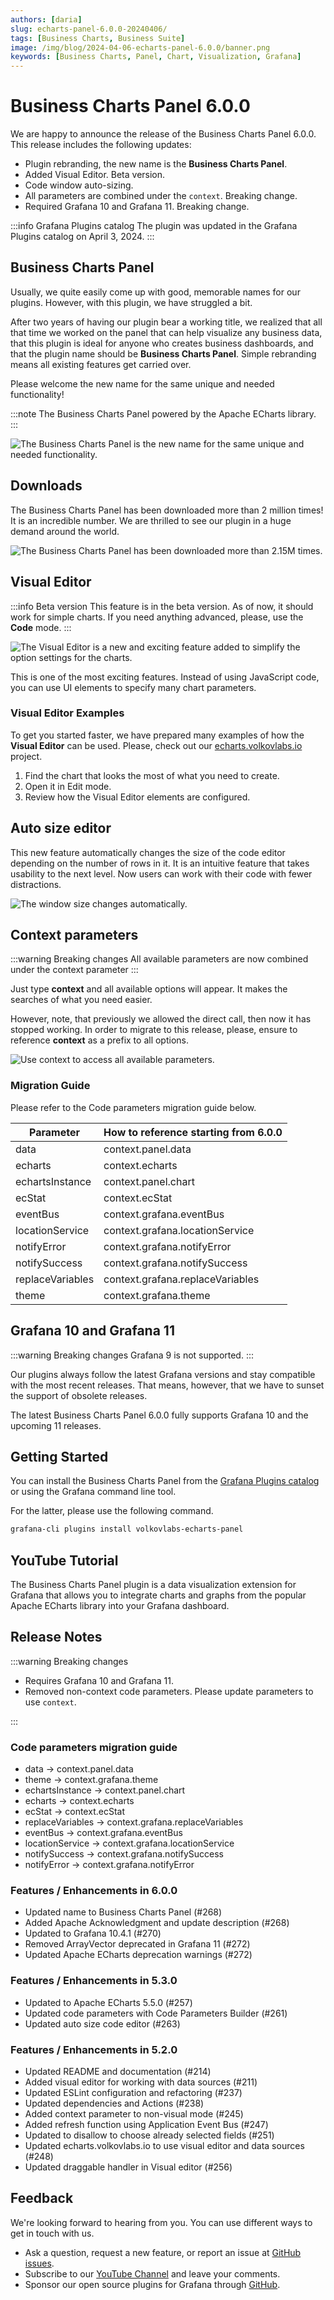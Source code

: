 ```yaml
---
authors: [daria]
slug: echarts-panel-6.0.0-20240406/
tags: [Business Charts, Business Suite]
image: /img/blog/2024-04-06-echarts-panel-6.0.0/banner.png
keywords: [Business Charts, Panel, Chart, Visualization, Grafana]
---
```



# Business Charts Panel 6.0.0

We are happy to announce the release of the Business Charts Panel 6.0.0. This release includes the following updates:

- Plugin rebranding, the new name is the **Business Charts Panel**.
- Added Visual Editor. Beta version.
- Code window auto-sizing.
- All parameters are combined under the `context`. Breaking change.
- Required Grafana 10 and Grafana 11. Breaking change.

:::info Grafana Plugins catalog
The plugin was updated in the Grafana Plugins catalog on April 3, 2024.
:::

<Shorts
  src="https://www.youtube.com/embed/mDpLNM13-xQ"
  title="Business Charts powered by Apache ECharts for Grafana 6.0.0."
/>

## Business Charts Panel

Usually, we quite easily come up with good, memorable names for our plugins. However, with this plugin, we have struggled a bit.

After two years of having our plugin bear a working title, we realized that all that time we worked on the panel that can help visualize any business data, that this plugin is ideal for anyone who creates business dashboards, and that the plugin name should be **Business Charts Panel**. Simple rebranding means all existing features get carried over.

Please welcome the new name for the same unique and needed functionality!

:::note
The Business Charts Panel powered by the Apache ECharts library.
:::

<Image
  title="The Business Charts Panel is the new name for the same unique and needed functionality."
  src="/img/blog/2024-04-06-echarts-panel-6.0.0/new-name.png"
/>

## Downloads

The Business Charts Panel has been downloaded more than 2 million times! It is an incredible number. We are thrilled to see our plugin in a huge demand around the world.

<Image
  title="The Business Charts Panel has been downloaded more than 2.15M times."
  src="/img/blog/2024-04-06-echarts-panel-6.0.0/downloads.png"
/>

## Visual Editor

:::info Beta version
This feature is in the beta version. As of now, it should work for simple charts. If you need anything advanced, please, use the **Code** mode.
:::

<Image
  title="The Visual Editor is a new and exciting feature added to simplify the option settings for the charts."
  src="/img/blog/2024-04-06-echarts-panel-6.0.0/vis-editor.png"
/>

This is one of the most exciting features. Instead of using JavaScript code, you can use UI elements to specify many chart parameters.

### Visual Editor Examples

To get you started faster, we have prepared many examples of how the **Visual Editor** can be used. Please, check out our [echarts.volkovlabs.io](https://echarts.volkovlabs.io/) project.

1. Find the chart that looks the most of what you need to create.
2. Open it in Edit mode.
3. Review how the Visual Editor elements are configured.

## Auto size editor

This new feature automatically changes the size of the code editor depending on the number of rows in it. It is an intuitive feature that takes usability to the next level. Now users can work with their code with fewer distractions.

<Image
  title="The window size changes automatically."
  src="/img/blog/2024-04-06-echarts-panel-6.0.0/auto.png"
/>

## Context parameters

:::warning Breaking changes
All available parameters are now combined under the context parameter
:::

Just type **context** and all available options will appear. It makes the searches of what you need easier.

However, note, that previously we allowed the direct call, then now it has stopped working. In order to migrate to this release, please, ensure to reference **context** as a prefix to all options.

<Image
  title="Use context to access all available parameters."
  src="/img/blog/2024-04-06-echarts-panel-6.0.0/context.png"
/>

### Migration Guide

Please refer to the Code parameters migration guide below.

| Parameter        | How to reference starting from 6.0.0 |
| ---------------- | ------------------------------------ |
| data             | context.panel.data                   |
| echarts          | context.echarts                      |
| echartsInstance  | context.panel.chart                  |
| ecStat           | context.ecStat                       |
| eventBus         | context.grafana.eventBus             |
| locationService  | context.grafana.locationService      |
| notifyError      | context.grafana.notifyError          |
| notifySuccess    | context.grafana.notifySuccess        |
| replaceVariables | context.grafana.replaceVariables     |
| theme            | context.grafana.theme                |

## Grafana 10 and Grafana 11

:::warning Breaking changes
Grafana 9 is not supported.
:::

Our plugins always follow the latest Grafana versions and stay compatible with the most recent releases. That means, however, that we have to sunset the support of obsolete releases.

The latest Business Charts Panel 6.0.0 fully supports Grafana 10 and the upcoming 11 releases.

## Getting Started

You can install the Business Charts Panel from the [Grafana Plugins catalog](https://grafana.com/grafana/plugins/volkovlabs-echarts-panel/) or using the Grafana command line tool.

For the latter, please use the following command.

```bash
grafana-cli plugins install volkovlabs-echarts-panel
```

## YouTube Tutorial

The Business Charts Panel plugin is a data visualization extension for Grafana that allows you to integrate charts and graphs from the popular Apache ECharts library into your Grafana dashboard.

<Youtube
  id="adOjUxrfysc"
  title="Business Charts panel for Grafana 6.0.0 powered by Apache ECharts library."
/>

## Release Notes

:::warning Breaking changes

- Requires Grafana 10 and Grafana 11.
- Removed non-context code parameters. Please update parameters to use `context`.

:::

### Code parameters migration guide

- data -> context.panel.data
- theme -> context.grafana.theme
- echartsInstance -> context.panel.chart
- echarts -> context.echarts
- ecStat -> context.ecStat
- replaceVariables -> context.grafana.replaceVariables
- eventBus -> context.grafana.eventBus
- locationService -> context.grafana.locationService
- notifySuccess -> context.grafana.notifySuccess
- notifyError -> context.grafana.notifyError

### Features / Enhancements in 6.0.0

- Updated name to Business Charts Panel (#268)
- Added Apache Acknowledgment and update description (#268)
- Updated to Grafana 10.4.1 (#270)
- Removed ArrayVector deprecated in Grafana 11 (#272)
- Updated Apache ECharts deprecation warnings (#272)

### Features / Enhancements in 5.3.0

- Updated to Apache ECharts 5.5.0 (#257)
- Updated code parameters with Code Parameters Builder (#261)
- Updated auto size code editor (#263)

### Features / Enhancements in 5.2.0

- Updated README and documentation (#214)
- Added visual editor for working with data sources (#211)
- Updated ESLint configuration and refactoring (#237)
- Updated dependencies and Actions (#238)
- Added context parameter to non-visual mode (#245)
- Added refresh function using Application Event Bus (#247)
- Updated to disallow to choose already selected fields (#251)
- Updated echarts.volkovlabs.io to use visual editor and data sources (#248)
- Updated draggable handler in Visual editor (#256)

## Feedback

We're looking forward to hearing from you. You can use different ways to get in touch with us.

- Ask a question, request a new feature, or report an issue at [GitHub issues](https://github.com/volkovlabs/volkovlabs-echarts-panel/issues).
- Subscribe to our [YouTube Channel](https://www.youtube.com/@volkovlabs) and leave your comments.
- Sponsor our open source plugins for Grafana through [GitHub](https://github.com/sponsors/VolkovLabs).
